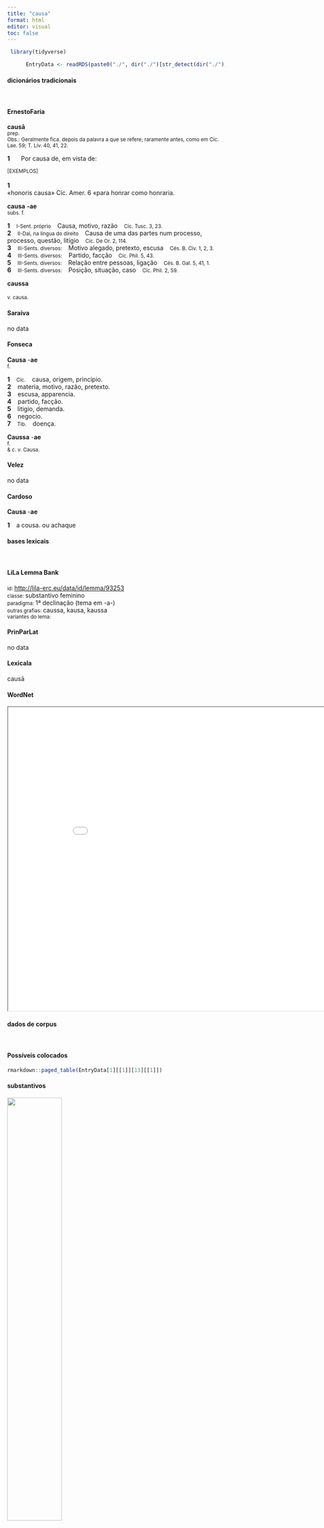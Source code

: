 ```yaml
---
title: "causa"
format: html
editor: visual
toc: false
---
```



```r
 library(tidyverse) 

      EntryData <- readRDS(paste0("./", dir("./")[str_detect(dir("./"), "_xx99-97-117-115-97xx_.rds")]))

```


#### dicionários tradicionais

&emsp;




::: panel-tabset

#### ErnestoFaria

<b>causā</b> <br> <small>prep.</small> <br> <small>Obs.: Geralmente fica. depois da palavra a que se refere; raramente antes, como em Cíc. Lae. 59; T. Lív. 40, 41, 22.</small>   <p> <b>1</b> &ensp; <small></small> &ensp; Por causa de, em vista de: &ensp; <small></small> </p>   <p><small>[EXEMPLOS]</small><br> <br><b>1</b><br>«honoris causa» Cíc. Amer. 6 «para honrar como honraria. </p> 
 <b>causa</b> <b>-ae</b> <br> <small>subs. f.</small> <br> <small></small>   <p> <b>1</b> &ensp; <small>I-Sent. próprio</small> &ensp; Causa, motivo, razão &ensp; <small>Cíc. Tusc. 3, 23.</small> <br> <b>2</b> &ensp; <small>II-Daí, na língua do direito</small> &ensp; Causa de uma das partes num processo, processo, questão, litígio &ensp; <small>Cíc. De Or. 2, 114.</small> <br> <b>3</b> &ensp; <small>III-Sents. diversos:</small> &ensp; Motivo alegado, pretexto, escusa &ensp; <small>Cés. B. Civ. 1, 2, 3.</small> <br> <b>4</b> &ensp; <small>III-Sents. diversos:</small> &ensp; Partido, facção &ensp; <small>Cíc. Phil. 5, 43.</small> <br> <b>5</b> &ensp; <small>III-Sents. diversos:</small> &ensp; Relação entre pessoas, ligação &ensp; <small>Cés. B. Gal. 5, 41, 1.</small> <br> <b>6</b> &ensp; <small>III-Sents. diversos:</small> &ensp; Posição, situação, caso &ensp; <small>Cíc. Phil. 2, 59.</small> </p> 
 <b>caussa</b> <br> <small></small> <br> <small>v. causa.</small>




#### Saraiva

no data




#### Fonseca

<b>Causa</b> -<b>ae</b> <br> <small>f.</small>   <p> <b>1</b> &ensp; <small>Cic.</small> &ensp; causa, origem, principio. <br> <b>2</b> &ensp; materia, motivo, razão, pretexto. <br> <b>3</b> &ensp; escusa, apparencia. <br> <b>4</b> &ensp; partido, facção. <br> <b>5</b> &ensp; litigio, demanda. <br> <b>6</b> &ensp; negocio. <br> <b>7</b> &ensp; <small>Tib.</small> &ensp; doença. </p> 
 <b>Caussa</b> -<b>ae</b> <br> <small>f.</small> <br> <small>& c. v. Causa.</small>




#### Velez

no data




#### Cardoso

<b>Causa</b> -<b>ae</b>   <p> <b>1</b> &ensp; a cousa. ou achaque </p>


:::



#### bases lexicais

&emsp;






::: panel-tabset

#### LiLa Lemma Bank

<small> id: </small> <a href=' http://lila-erc.eu/data/id/lemma/93253 ' target="_blank"> http://lila-erc.eu/data/id/lemma/93253 </a> <br>
<small> classe: </small> substantivo feminino   <br>
<small> paradigma: </small> 1ª declinação (tema em -a-) <br>
<small> outras grafias: </small> caussa, kausa, kaussa <br>
<small> variantes do lema: </small>  <br>





#### PrinParLat

no data




#### Lexicala

causā




#### WordNet

<iframe width='900' height='700' src='Media/Tree__xx99-97-117-115-97xx__sem_type_lexemes_pt.html'>

</iframe>


:::



#### dados de corpus

&emsp;




::: panel-tabset

#### Possíveis colocados

```r

rmarkdown::paged_table(EntryData[1][[1]][13][[1]])

```


#### substantivos

![](./Media/wordcloud__xx99-97-117-115-97xx__BY_collocate_scoreSUBST.webp){width=50% fig-alt='This chart plots collocate by scoreSUBST, for the headword causa here are all the values plotted: collocate: sine; scoreSUBST: 0. collocate: de; scoreSUBST: 0. collocate: cur; scoreSUBST: 0. collocate: suscipio; scoreSUBST: 0. collocate: hic; scoreSUBST: 0. collocate: Caesar; scoreSUBST: 0. collocate: noster; scoreSUBST: 0. collocate: ob; scoreSUBST: 0. collocate: defendo; scoreSUBST: 0. collocate: iustus; scoreSUBST: 0. collocate: reperio; scoreSUBST: 0. collocate: uoluptas; scoreSUBST: 2. collocate: idem; scoreSUBST: 0. collocate: bonus; scoreSUBST: 0. collocate: infero; scoreSUBST: 0. collocate: iudex; scoreSUBST: 2. collocate: amicus; scoreSUBST: 2. collocate: paro; scoreSUBST: 0. collocate: bellum; scoreSUBST: 1. collocate: is; scoreSUBST: 0. collocate: cognosco; scoreSUBST: 0. collocate: moror; scoreSUBST: 0. collocate: Quirites; scoreSUBST: 0. collocate: ualeo; scoreSUBST: 0'}




#### adjetivos

![](./Media/wordcloud__xx99-97-117-115-97xx__BY_collocate_scoreADJ.webp){width=50% fig-alt='This chart plots collocate by scoreADJ, for the headword causa here are all the values plotted: collocate: sine; scoreADJ: 0. collocate: de; scoreADJ: 0. collocate: cur; scoreADJ: 0. collocate: suscipio; scoreADJ: 0. collocate: hic; scoreADJ: 0. collocate: Caesar; scoreADJ: 0. collocate: noster; scoreADJ: 0. collocate: ob; scoreADJ: 0. collocate: defendo; scoreADJ: 0. collocate: iustus; scoreADJ: 2. collocate: reperio; scoreADJ: 0. collocate: uoluptas; scoreADJ: 0. collocate: idem; scoreADJ: 0. collocate: bonus; scoreADJ: 2. collocate: infero; scoreADJ: 0. collocate: iudex; scoreADJ: 0. collocate: amicus; scoreADJ: 0. collocate: paro; scoreADJ: 0. collocate: bellum; scoreADJ: 0. collocate: is; scoreADJ: 0. collocate: cognosco; scoreADJ: 0. collocate: moror; scoreADJ: 0. collocate: Quirites; scoreADJ: 0. collocate: ualeo; scoreADJ: 0'}




#### verbos

![](./Media/wordcloud__xx99-97-117-115-97xx__BY_collocate_scoreVERBO.webp){width=50% fig-alt='This chart plots collocate by scoreVERBO, for the headword causa here are all the values plotted: collocate: sine; scoreVERBO: 0. collocate: de; scoreVERBO: 0. collocate: cur; scoreVERBO: 0. collocate: suscipio; scoreVERBO: 2. collocate: hic; scoreVERBO: 0. collocate: Caesar; scoreVERBO: 0. collocate: noster; scoreVERBO: 0. collocate: ob; scoreVERBO: 0. collocate: defendo; scoreVERBO: 2. collocate: iustus; scoreVERBO: 0. collocate: reperio; scoreVERBO: 2. collocate: uoluptas; scoreVERBO: 0. collocate: idem; scoreVERBO: 0. collocate: bonus; scoreVERBO: 0. collocate: infero; scoreVERBO: 2. collocate: iudex; scoreVERBO: 0. collocate: amicus; scoreVERBO: 0. collocate: paro; scoreVERBO: 2. collocate: bellum; scoreVERBO: 0. collocate: is; scoreVERBO: 0. collocate: cognosco; scoreVERBO: 2. collocate: moror; scoreVERBO: 2. collocate: Quirites; scoreVERBO: 0. collocate: ualeo; scoreVERBO: 2'}




#### advérbios

![](./Media/wordcloud__xx99-97-117-115-97xx__BY_collocate_scoreADV.webp){width=50% fig-alt='This chart plots collocate by scoreADV, for the headword causa here are all the values plotted: collocate: sine; scoreADV: 0. collocate: de; scoreADV: 0. collocate: cur; scoreADV: 2. collocate: suscipio; scoreADV: 0. collocate: hic; scoreADV: 0. collocate: Caesar; scoreADV: 0. collocate: noster; scoreADV: 0. collocate: ob; scoreADV: 0. collocate: defendo; scoreADV: 0. collocate: iustus; scoreADV: 0. collocate: reperio; scoreADV: 0. collocate: uoluptas; scoreADV: 0. collocate: idem; scoreADV: 0. collocate: bonus; scoreADV: 0. collocate: infero; scoreADV: 0. collocate: iudex; scoreADV: 0. collocate: amicus; scoreADV: 0. collocate: paro; scoreADV: 0. collocate: bellum; scoreADV: 0. collocate: is; scoreADV: 0. collocate: cognosco; scoreADV: 0. collocate: moror; scoreADV: 0. collocate: Quirites; scoreADV: 0. collocate: ualeo; scoreADV: 0'}




#### preposições e conjunções

![](./Media/wordcloud__xx99-97-117-115-97xx__BY_collocate_scoreFUNC.webp){width=50% fig-alt='This chart plots collocate by scoreFUNC, for the headword causa here are all the values plotted: collocate: sine; scoreFUNC: 30. collocate: de; scoreFUNC: 30. collocate: cur; scoreFUNC: 0. collocate: suscipio; scoreFUNC: 0. collocate: hic; scoreFUNC: 0. collocate: Caesar; scoreFUNC: 0. collocate: noster; scoreFUNC: 0. collocate: ob; scoreFUNC: 20. collocate: defendo; scoreFUNC: 0. collocate: iustus; scoreFUNC: 0. collocate: reperio; scoreFUNC: 0. collocate: uoluptas; scoreFUNC: 0. collocate: idem; scoreFUNC: 0. collocate: bonus; scoreFUNC: 0. collocate: infero; scoreFUNC: 0. collocate: iudex; scoreFUNC: 0. collocate: amicus; scoreFUNC: 0. collocate: paro; scoreFUNC: 0. collocate: bellum; scoreFUNC: 0. collocate: is; scoreFUNC: 0. collocate: cognosco; scoreFUNC: 0. collocate: moror; scoreFUNC: 0. collocate: Quirites; scoreFUNC: 0. collocate: ualeo; scoreFUNC: 0'}


:::



::: panel-tabset

#### ExemplosTraduzidos

<p> incumbite in <b>causam</b> Quirites ut facitis <br> <small> Cic.Phil.4.12.7 <br> Entregai-vos à causa, quirites, como estais fazendo. <small> [JDD] </small> </small> </p>
; <p> premit te eadem <b>causa</b> quae expulit <br> <small> Sen.Ep.28.2 <br> Te oprime a mesma causa que te impeliu a sair”. <small> [JDD] </small> </small> </p>
; <p> iam crimen ille quaerit et <b>causas</b> parat <br> <small> Sen.Ag.277 <br> Agora ele busca uma acusação e prepara os motivos. <small> [JDD] </small> </small> </p>
; <p> boni viri precibus Clodi removentur a <b>causa</b> <br> <small> Cic.Att.1.13.3 <br> Os homens de bem são afastados da causa por súplicas de Clódio. <small> [JDD] </small> </small> </p>
; <p> mora est adlata bello non <b>causa</b> sublata <br> <small> Cic.Phil.6.1.5 <br> Se há demora para a guerra, a causa não foi suprimida. <small> [JDD] </small> </small> </p>
; <p> tollite hanc nullam tam prauae sententiae <b>causam</b> reperietis <br> <small> Cic.Phil.14.3.8 <br> Tirai esta causa: não encontrareis nenhuma outra para uma proposta tão ruim. <small> [JDD] </small> </small> </p>
; <p> propagandi sine dubio imperii <b>causa</b> sed nempe caruit <br> <small> Sen.Helv.9.7 <br> Para ampliar o império, sem dúvida, mas a verdade é que ficou privado. <small> [JDD] </small> </small> </p>
; <p> sed ut omittam communem <b>causam</b> ueniamus ad nostram <br> <small> Cic.Lig.20 <br> Mas para deixar a causa comum, vamos à nossa. <small> [JDD] </small> </small> </p>
; <p> dicta est a me <b>causa</b> iudices et perorata <br> <small> Cic.Cael.70 <br> A causa foi dita por mim, juízes, e concluída. <small> [JDD] </small> </small> </p>
; <p> nulla est igitur excusatio peccati si amici <b>causa</b> peccaueris <br> <small> Cic.Amici.37 <br> Não há, portanto, nenhuma escusa do erro, se errares por causa de um amigo. <small> [JDD] </small> </small> </p>
; <p> cognoscite Quirites non enim hoc sine <b>causa</b> quaeri uidetur <br> <small> Cic.Man.22 <br> Ficai sabendo, Quirites; pois isso não parece ser perguntado sem motivo. <small> [JDD] </small> </small> </p>
; <p> Caesar his de <b>causis</b> quas commemoraui Rhenum transire decreuerat <br> <small> Caes.Gal.4.17.1 <br> César, por esses motivos que lembrei, tinha decretado atravessar o Reno. <small> [JDD] </small> </small> </p>
; <p> Tunc fauce improba Latro incitatus iurgii <b>causam</b> intulit . <br> <small> Phaed.1.1 <br> Então, incitado por sua goela perversa, o bandido suscitou um motivo de briga. <small> [JDD] </small> </small> </p>
; <p> sed urbana plebes ea uero praeceps erat de multis <b>causis</b> <br> <small> Sal.Cat.37.4 <br> Mas a plebe urbana, essa, na verdade, por muitos motivos, estava inclinada para o precipício. <small> [JDD] </small> </small> </p>
; <p> credibile est igitur tantum facinus nullam ob <b>causam</b> esse commissum <br> <small> Cic.Cael.56 <br> É crível, portanto, que um tão grande crime foi cometido sem motivo algum? <small> [JDD, de outra edição] </small> </small> </p>
; <p> secutus est tum annus <b>causam</b> de pecuniis repetundis Catilina dixit <br> <small> Cic.Cael.10 <br> Passou-se então um ano, Catilina apresentou sua defesa a respeito da corrupção. <small> [JDD] </small> </small> </p>
; <p> uirgis iste caederet sine <b>causa</b> socium populi Romani atque amicum <br> <small> Cic.Ver.2.4.86.10 <br> Cortaria de varas esse sujeito, sem motivo, a um aliado e amigo do povo romano? <small> [JDD] </small> </small> </p>
; <p> en crimen en <b>causa</b> cur regem fugitiuus dominum seruus accuset <br> <small> Cic.Deiot.17 <br> Eis aqui a acusação, eis o motivo por que um fugitivo acusa seu rei, um escravo acusa seu dono. <small> [JDD] </small> </small> </p>
; <p> earum si placet <b>causarum</b> quanta quamque sit iusta unaquaeque uideamus <br> <small> Cic.Sen.15 <br> Se vos agrada, vejamos em que medida e quão é justo cada um desses motivos. <small> [JDD, de outra edição] </small> </small> </p>
; <p> nescit omnino te communem <b>causam</b> defendere eorum qui agros publicos possideant <br> <small> Cic.Att.2.15.4 <br> Ela absolutamente não sabe que tu defendes a causa comum dos que possuem terras públicas. <small> [JDD] </small> </small> </p>
; <p> Hieras quidem <b>causam</b> omnem suscipit et criminibus illis pro rege se supponit reum <br> <small> Cic.Deiot.42 <br> Hieras, na verdade, assume toda a causa e se sujeita como réu em lugar do rei àquelas acusações. <small> [JDD] </small> </small> </p>
; <p> o quanta illos caligo mentium quanta ignorantia ueritatis excaecat quos timor paupertatis exercet quam uoluptatis <b>causa</b> imitantur <br> <small> Sen.Helv.12.3 <br> Oh, que grande obscuridade das mentes, que grande ignorância da verdade tornam cegos aqueles aos quais atormenta o temor da pobreza que imitam por divertimento. <small> [JDD] </small> </small> </p>
; <p> nam quod fieri nisi in tumultu et tristi tempore ciuitatis non solebat uoluptatis <b>causa</b> ac festorum dierum uestem mutauimus <br> <small> Sen.Ep.18.2 <br> Pois o que não costumava ocorrer, a não ser nos tumultos e nos momentos tristes da cidade, mudamos de roupa por causa do prazer e dos dias de festas. <small> [JDD] </small> </small> </p>
; <p> postea nemini umquam concessit aequalium plus ut in foro plus ut in negotiis uersaretur <b>causis</b>que amicorum plus ut ualeret inter suos gratia <br> <small> Cic.Cael.74 <br> Após isso, nunca deu ocasião a ninguém de sua idade de se aplicar mais no foro, mais nos negócios e nas causas dos amigos, de se destacar mais em prestígio entre os seus. <small> [JDD] </small> </small> </p>
; <p> haec iste omnia ne multis morer uno impetu atque uno nuntio per seruos Uenerios quos eius rei <b>causa</b> miserat tollenda atque asportanda curauit <br> <small> Cic.Ver.2.4.104.1 <br> 104 Para não demorar com muitos detalhes, esse sujeito cuidou que todas essas coisas, num só ataque e num único anúncio, fossem tiradas e transportadas por intermédio dos escravos do templo de Vênus, que ele tinha enviado para esse objetivo. <small> [JDD] </small> </small> </p>





#### Frequência por autor

![](./Media/barchart__xx99-97-117-115-97xx__lemma_BY_author_Frequencies.webp){width=50% fig-alt='This charts plots the frequency of lemma by author_Frequencies. The Caesar subcorpus registers the highest normalized frequency, with the value of 35.5 and an absolute frequency of 94. The Caesar subcorpus follows, with a normalized frequency of 35.5 and an absolute frequency of 94. the subcorpus with the least normalized frequency is Hieronymus with the normalized value of 0 and an absolute freqeuncy of 0. here are all the values: subcorpus: Caesar ; normalized frequency: 94 ; absolute frequency: 35.5011707832918. subcorpus: Cicero ; normalized frequency: 400 ; absolute frequency: 24.918392265331. subcorpus: Horatius ; normalized frequency: 10 ; absolute frequency: 8.88020602077968. subcorpus: Ovidius ; normalized frequency: 4 ; absolute frequency: 6.86341798215511. subcorpus: Phaedrus ; normalized frequency: 11 ; absolute frequency: 16.6995597388796. subcorpus: Sallustius ; normalized frequency: 18 ; absolute frequency: 16.6960393284482. subcorpus: Seneca ; normalized frequency: 60 ; absolute frequency: 11.1979992907934. subcorpus: Suetonius ; normalized frequency: 1 ; absolute frequency: 11.0253583241455. subcorpus: Tacitus ; normalized frequency: 2 ; absolute frequency: 6.86577411603158. subcorpus: Vergilius ; normalized frequency: 3 ; absolute frequency: 5.79150579150579. subcorpus: Hieronymus ; normalized frequency: 0 ; absolute frequency: 0'}




#### Frequência por gênero

![](./Media/barchart__xx99-97-117-115-97xx__lemma_BY_genre_Frequencies.webp){width=50% fig-alt='This charts plots the frequency of lemma by genre_Frequencies. The Prosa.oratória subcorpus registers the highest normalized frequency, with the value of 29 and an absolute frequency of 302. The Prosa.histórica subcorpus follows, with a normalized frequency of 27.99 and an absolute frequency of 115. the subcorpus with the least normalized frequency is Prosa.ficcional with the normalized value of 0 and an absolute freqeuncy of 0. here are all the values: subcorpus: Prosa.histórica ; normalized frequency: 115 ; absolute frequency: 27.9948392122496. subcorpus: Prosa.filosófica ; normalized frequency: 79 ; absolute frequency: 13.0146126093475. subcorpus: Prosa.oratória ; normalized frequency: 302 ; absolute frequency: 28.9958042495175. subcorpus: Prosa.epistolográfica ; normalized frequency: 71 ; absolute frequency: 18.8134290786719. subcorpus: Poesia.lírica ; normalized frequency: 11 ; absolute frequency: 9.25380667956591. subcorpus: Poesia.didática ; normalized frequency: 14 ; absolute frequency: 11.8754771397065. subcorpus: Poesia.trágica ; normalized frequency: 8 ; absolute frequency: 6.94927032661571. subcorpus: Poesia.épica ; normalized frequency: 3 ; absolute frequency: 5.79150579150579. subcorpus: Prosa.ficcional ; normalized frequency: 0 ; absolute frequency: 0'}




#### Frequência por século

![](./Media/barchart__xx99-97-117-115-97xx__lemma_BY_period_Frequencies.webp){width=50% fig-alt='This charts plots the frequency of lemma by period_Frequencies. The I.a.C. subcorpus registers the highest normalized frequency, with the value of 24.48 and an absolute frequency of 526. The I.a.C. subcorpus follows, with a normalized frequency of 24.48 and an absolute frequency of 526. the subcorpus with the least normalized frequency is IV.d.C. with the normalized value of 0 and an absolute freqeuncy of 0. here are all the values: subcorpus: I.a.C. ; normalized frequency: 526 ; absolute frequency: 24.4821968815453. subcorpus: I.d.C. ; normalized frequency: 74 ; absolute frequency: 11.3201774514303. subcorpus: II.d.C. ; normalized frequency: 3 ; absolute frequency: 7.85340314136126. subcorpus: IV.d.C. ; normalized frequency: 0 ; absolute frequency: 0'}


:::

